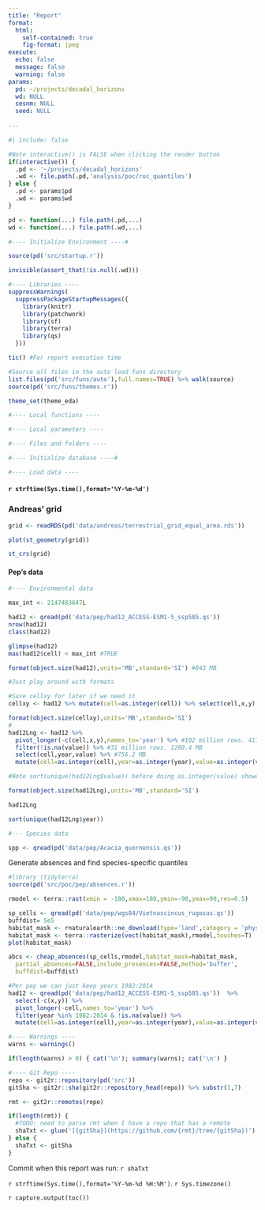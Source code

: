 ```yaml
---
title: "Report"
format: 
  html:
    self-contained: true
    fig-format: jpeg
execute: 
  echo: false
  message: false
  warning: false
params:
  pd: ~/projects/decadal_horizons
  wd: NULL
  sesnm: NULL
  seed: NULL
  
---
```


```r
#| include: false

#Note interactive() is FALSE when clicking the render button
if(interactive()) {
  .pd <- '~/projects/decadal_horizons'
  .wd <- file.path(.pd,'analysis/poc/roc_quantiles')
} else {
  .pd <- params$pd
  .wd <- params$wd
}

pd <- function(...) file.path(.pd,...)
wd <- function(...) file.path(.wd,...)

#---- Initialize Environment ----#

source(pd('src/startup.r'))

invisible(assert_that(!is.null(.wd)))

#---- Libraries ----
suppressWarnings(
  suppressPackageStartupMessages({
    library(knitr)
    library(patchwork)
    library(sf)
    library(terra)
    library(qs)
  }))

tic() #For report execution time

#Source all files in the auto load funs directory
list.files(pd('src/funs/auto'),full.names=TRUE) %>% walk(source)
source(pd('src/funs/themes.r'))

theme_set(theme_eda)

#---- Local functions ----

#---- Local parameters ----

#---- Files and folders ----

#---- Initialize database ----#

#---- Load data ----

```

#### `r strftime(Sys.time(),format='%Y-%m-%d')`

### Andreas' grid

```r

grid <- readRDS(pd('data/andreas/terrestrial_grid_equal_area.rds'))

plot(st_geometry(grid))

st_crs(grid)

```

#### Pep's data

```r

#---- Environmental data

max_int <- 2147483647L

had12 <- qread(pd('data/pep/had12_ACCESS-ESM1-5_ssp585.qs'))
nrow(had12)
class(had12)

glimpse(had12)
max(had12$cell) < max_int #TRUE

format(object.size(had12),units='MB',standard='SI') #843 MB

#Just play around with formats

#Save cellxy for later if we need it
cellxy <- had12 %>% mutate(cell=as.integer(cell)) %>% select(cell,x,y)

format(object.size(cellxy),units='MB',standard='SI')
#
had12Lng <- had12 %>%
  pivot_longer(-c(cell,x,y),names_to='year') %>% #102 million rows. 4112.6 MB
  filter(!is.na(value)) %>% #31 million rows. 1260.4 MB
  select(cell,year,value) %>% #756.2 MB
  mutate(cell=as.integer(cell),year=as.integer(year),value=as.integer(value)) #378.1 MB

#Note sort(unique(had12Lng$value)) before doing as.integer(value) showed values were 0:12

format(object.size(had12Lng),units='MB',standard='SI')

had12Lng

sort(unique(had12Lng$year))

#--- Species data

spp <- qread(pd('data/pep/Acacia_quornensis.qs'))
```

Generate absences and find species-specific quantiles

```r

#library (tidyterra)
source(pd('src/poc/pep/absences.r'))

rmodel <- terra::rast(xmin = -180,xmax=180,ymin=-90,ymax=90,res=0.5)

sp_cells <- qread(pd('data/pep/wgs84/Vietnascincus_rugosus.qs'))
buffdist= 5e5
habitat_mask <- rnaturalearth::ne_download(type='land',category = 'physical', scale=10,returnclass = 'sf')
habitat_mask <- terra::rasterize(vect(habitat_mask),rmodel,touches=T)
plot(habitat_mask)

abcs <- cheap_absences(sp_cells,rmodel,habitat_mask=habitat_mask,
  partial_absences=FALSE,include_presences=FALSE,method='buffer',
  buffdist=buffdist)

#Per pep we can just keep years 1982:2014
had12 <- qread(pd('data/pep/had12_ACCESS-ESM1-5_ssp585.qs'))  %>%
  select(-c(x,y)) %>%
  pivot_longer(-cell,names_to='year') %>%
  filter(year %in% 1982:2014 & !is.na(value)) %>%
  mutate(cell=as.integer(cell),year=as.integer(year),value=as.integer(value)) #Reduce size in memory


```

```r

#---- Warnings ----
warns <- warnings()

if(length(warns) > 0) { cat('\n'); summary(warns); cat('\n') }

#---- Git Repo ----
repo <- git2r::repository(pd('src'))
gitSha <- git2r::sha(git2r::repository_head(repo)) %>% substr(1,7)

rmt <- git2r::remotes(repo)

if(length(rmt)) {
  #TODO: need to parse rmt when I have a repo that has a remote
  shaTxt <- glue('[{gitSha}](https://github.com/{rmt}/tree/{gitSha})')
} else {
  shaTxt <- gitSha
}

```

Commit when this report was run: `r shaTxt`

`r strftime(Sys.time(),format='%Y-%m-%d %H:%M')`. `r Sys.timezone()`

`r capture.output(toc())`